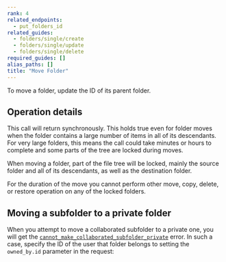 ```yaml
---
rank: 4
related_endpoints:
  - put_folders_id
related_guides:
  - folders/single/create
  - folders/single/update
  - folders/single/delete
required_guides: []
alias_paths: []
title: "Move Folder"
---
```

To move a folder, update the ID of its parent folder.

<Samples id='put_folders_id' variant='move' />

## Operation details

This call will return synchronously. This holds true even
for folder moves when the folder contains a large number
of items in all of its descendants. For very large
folders, this means the call could take
minutes or hours to complete and
some parts of the tree are locked during moves.

When moving a folder, part of the file tree will
be locked, mainly the source folder and all of its descendants,
as well as the destination folder.

For the duration of the move you cannot perform
other move, copy, delete, or restore operation
on any of the locked folders.

## Moving a subfolder to a private folder

When you attempt to move a collaborated subfolder
to a private one, you will get the [`cannot_make_collaborated_subfolder_private`](../../api-calls/permissions-and-errors/common-errors.md#400-bad-request) error.
In such a case, specify the ID of the user that folder
belongs to setting the `owned_by.id` parameter in the request:

<Samples id='put_folders_id' variant='move_private' />